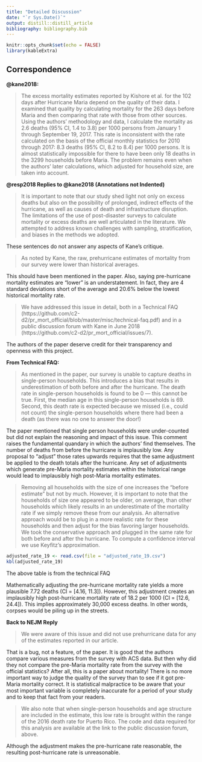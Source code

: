 ```yaml
---
title: "Detailed Discussion"
date: "`r Sys.Date()`"
output: distill::distill_article
bibliography: bibliography.bib
---
```


```r
knitr::opts_chunk$set(echo = FALSE)
library(kableExtra)
```

## Correspondence
**@kane2018:**

>The excess mortality estimates
reported by Kishore et al. for the 102 days after
Hurricane Maria depend on the quality of their
data. I examined that quality by calculating mortality
for the 263 days before Maria and then
comparing that rate with those from other sources.
Using the authors’ methodology and data, I calculate
the mortality as 2.6 deaths (95% CI, 1.4 to 3.8)
per 1000 persons from January 1 through September
19, 2017. This rate is inconsistent with
the rate calculated on the basis of the official
monthly statistics for 2010 through 2017: 8.3
deaths (95% CI, 8.2 to 8.4) per 1000 persons. It is
almost statistically impossible for there to have
been only 18 deaths in the 3299 households before
Maria. The problem remains even when the
authors’ later calculations, which adjusted for
household size, are taken into account.


**@resp2018 Replies to @kane2018 (Annotations not Indented)**


> It is important to note that our study shed
light not only on excess deaths but also on the
possibility of prolonged, indirect effects of the
hurricane, as well as causes of death and infrastructure
disruption. The limitations of the use
of post-disaster surveys to calculate mortality or
excess deaths are well articulated in the literature. We attempted to address known challenges
with sampling, stratification, and biases
in the methods we adopted. 

These sentences do not answer any aspects of Kane's critique.


>
As noted by Kane, the raw, prehurricane estimates of mortality
from our survey were lower than historical averages.

This should have been mentioned in the paper. Also, saying pre-hurricane mortality estimates are "lower" is an understatement. In fact, they are 4 standard deviations short of the average and 20.6% below the lowest historical mortality rate. 

>We have addressed this issue in detail, both
in a Technical FAQ (https://github.com/c2-d2/pr_mort_official/blob/master/misc/technical-faq.pdf)
and in a public discussion forum with
Kane in June 2018 (https://github.com/c2-d2/pr_mort_official/issues/7).

The authors of the paper deserve credit for their transparency and openness with this project.

**From Technical FAQ:**

>As mentioned in the paper, our survey is unable to capture deaths in single-person households. This introduces
a bias that results in underestimation of both before and after the hurricane. The death rate in single-person households is found to be 0 — this cannot be true. First, the median age in this single-person households is 69. Second, this death rate is expected because we missed (i.e., could not
count) the single-person households where there had been a death (as there was no one to answer the door!)

The paper mentioned that single person households were under-counted but did not explain the reasoning and impact of this issue. This comment raises the fundamental quandary in which the authors' find themselves. The number of deaths from before the hurricane is implausibly low. Any proposal to "adjust" those rates upwards requires that the same adjustment be applied to the death totals after the hurricane. Any set of adjustments which generate pre-Maria mortality estimates within the historical range would lead to implausibly high post-Maria mortality estimates.
 

  
> Removing all households with the size of one increases the “before estimate” but not by much. However, it is
important to note that the households of size one appeared to be older, on average, than other households
which likely results in an underestimate of the mortality rate if we simply remove these from our analysis.
An alternative approach would be to plug in a more realistic rate for these households and then adjust for
the bias favoring larger households. We took the conservative approach and plugged in the same rate for
both before and after the hurricane. To compute a confidence interval we use Keyfitz’s approximation.

```r
adjusted_rate_19 <- read.csv(file = "adjusted_rate_19.csv")
kbl(adjusted_rate_19)
```
The above table is from the technical FAQ

Mathematically adjusting the pre-hurricane mortality rate yields a more plausible 7.72 deaths (CI = [4.16, 11.3]). However, this adjustment creates an implausibly high post-hurricane mortality rate of 18.2 per 1000 (CI = [12.6, 24.4]). This implies approximately 30,000 excess deaths. In other words, corpses would be piling up in the streets.

**Back to NEJM Reply**  

>We were aware of this
issue and did not use prehurricane data for any
of the estimates reported in our article.

That is a bug, not a feature, of the paper. It is good that the authors compare various measures from the survey with ACS data. But then why did they not compare the pre-Maria mortality rate from the survey with the official statistics? After all, this is a paper about mortality! There is no more important way to judge the quality of the survey than to see if it got pre-Maria mortality correct. It is statistical malpractice to be aware that your most important variable is completely inaccurate for a period of your study and to keep that fact from your readers.


>We also
note that when single-person households and
age structure are included in the estimate, this
low rate is brought within the range of the 2016
death rate for Puerto Rico. The code and data
required for this analysis are available at the link
to the public discussion forum, above.

Although the adjustment makes the pre-hurricane rate reasonable, the resulting post-hurricane rate is unreasonable.


